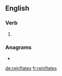 ==English==

===Verb===
{{head|en|verb form}}

# {{en-third-person singular of|reinflate}}

===Anagrams===
* {{l|en|interleafs}}

[[de:reinflates]]
[[fr:reinflates]]